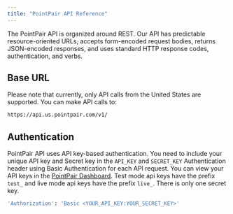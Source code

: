 ```yaml
---
title: "PointPair API Reference"
---
```


The PointPair API is organized around REST. Our API has predictable resource-oriented URLs, accepts form-encoded request bodies, returns JSON-encoded responses, and uses standard HTTP response codes, authentication, and verbs.

## Base URL
Please note that currently, only API calls from the United States are supported. You can make API calls to:
```bash
https://api.us.pointpair.com/v1/
```

## Authentication
PointPair API uses API key-based authentication. You need to include your unique API key and Secret key in the `API_KEY` and `SECRET_KEY` Authentication header using Basic Authentication for each API request.
You can view your API keys in the [PointPair Dashboard](https://portal.us.pointpair.com/). Test mode api keys have the prefix `test_` and live mode api keys have the prefix `live_`. There is only one secret key.

```bash
'Authorization': 'Basic <YOUR_API_KEY:YOUR_SECRET_KEY>'
```
